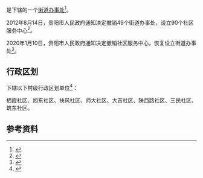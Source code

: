 {{中国乡级行政区|52/01/03/011/000}}

'''{{PAGENAMEBASE}}'''是{{PRC admin/fullname|52/01/03/011/000|3}}下辖的一个[[街道办事处|街道办事处]]<ref>{{PRC admin/ref sgc|{{PRC admin/parent|52/01/03/011/000}}}}</ref>。

2012年8月14日，贵阳市人民政府通知决定撤销49个街道办事处，设立90个社区服务中心<ref>{{Cite web |url=http://www.gygov.gov.cn/art/2012/8/14/art_18583_411039.html |title=《贵阳市人民政府关于撤销四十九个街道办事处设立九十个社区服务中心的通知》（筑府发〔2012〕58号） |accessdate=2017-09-06 |archive-date=2017-09-07 |archive-url=https://web.archive.org/web/20170907041232/http://www.gygov.gov.cn/art/2012/8/14/art_18583_411039.html |dead-url=no }}</ref>。

2020年1月10日，贵阳市人民政府通知决定撤销社区服务中心，恢复设立街道办事处<ref>{{Cite web |url=http://www.guiyang.gov.cn/zwgk/zfxxgks/fdzdgknr/lzyj/gfxwj/szfgfxwj/qff/202002/t20200214_48947940.html |title=《贵阳市人民政府关于科学规范设置街道办事处的通知》（筑府发〔2020〕2号） |access-date=2020-11-15 |archive-date=2020-05-28 |archive-url=https://web.archive.org/web/20200528084441/http://www.guiyang.gov.cn/zwgk/zfxxgks/fdzdgknr/lzyj/gfxwj/szfgfxwj/qff/202002/t20200214_48947940.html |dead-url=no }}</ref>。

== 行政区划 ==
{{PAGENAMEBASE}}下辖以下村级行政区划单位<ref>{{PRC admin/ref sgc|52/01/03/011/000}}</ref>：

栖霞社区、旭东社区、扶风社区、师大社区、大吉社区、陕西路社区、三民社区、筑东社区。

== 参考资料 ==
{{reflist}}

{{贵州行政区划小作品}}
{{PRC admin/navcat|52/01/03/011/000}}
